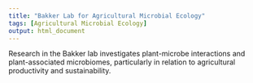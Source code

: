 ```yaml
---
title: "Bakker Lab for Agricultural Microbial Ecology"
tags: [Agricultural Microbial Ecology]
output: html_document
---
```


Research in the Bakker lab investigates plant-microbe interactions and plant-associated microbiomes, particularly in relation to agricultural productivity and sustainability.
